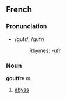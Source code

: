 ==French==
===Pronunciation===
*/gufr/, /gufr/
*:[[Rhymes:French:-ufr|Rhymes: -ufr]]

===Noun===
'''gouffre''' ''m''

# [[abyss]]